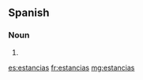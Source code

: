 ==Spanish==

===Noun===
{{head|es|noun form|g=f-p}}

# {{plural of|estancia|lang=es}}

[[es:estancias]]
[[fr:estancias]]
[[mg:estancias]]